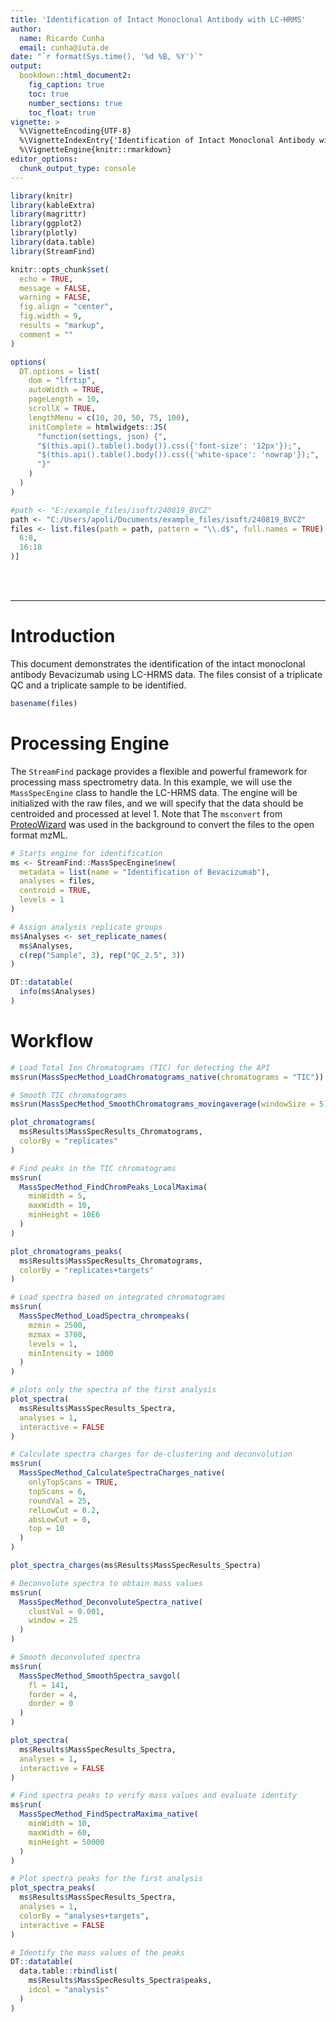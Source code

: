 ```yaml
---
title: 'Identification of Intact Monoclonal Antibody with LC-HRMS'
author:
  name: Ricardo Cunha
  email: cunha@iuta.de
date: "`r format(Sys.time(), '%d %B, %Y')`"
output:
  bookdown::html_document2:
    fig_caption: true
    toc: true
    number_sections: true
    toc_float: true
vignette: >
  %\VignetteEncoding{UTF-8}
  %\VignetteIndexEntry{'Identification of Intact Monoclonal Antibody with LC-HRMS'}
  %\VignetteEngine{knitr::rmarkdown}
editor_options: 
  chunk_output_type: console
---
```


```r
library(knitr)
library(kableExtra)
library(magrittr)
library(ggplot2)
library(plotly)
library(data.table)
library(StreamFind)

knitr::opts_chunk$set(
  echo = TRUE,
  message = FALSE,
  warning = FALSE,
  fig.align = "center",
  fig.width = 9,
  results = "markup",
  comment = ""
)

options(
  DT.options = list(
    dom = "lfrtip",
    autoWidth = TRUE,
    pageLength = 10,
    scrollX = TRUE,
    lengthMenu = c(10, 20, 50, 75, 100),
    initComplete = htmlwidgets::JS(
      "function(settings, json) {",
      "$(this.api().table().body()).css({'font-size': '12px'});",
      "$(this.api().table().body()).css({'white-space': 'nowrap'});",
      "}"
    )
  )
)

#path <- "E:/example_files/isoft/240819_BVCZ"
path <- "C:/Users/apoli/Documents/example_files/isoft/240819_BVCZ"
files <- list.files(path = path, pattern = "\\.d$", full.names = TRUE)[c(
  6:8,
  16:18
)]
```

<br>
<br>

***

# Introduction

This document demonstrates the identification of the intact monoclonal antibody Bevacizumab using LC-HRMS data. The files consist of a triplicate QC and a triplicate sample to be identified.

```r
basename(files)
```

# Processing Engine

The `StreamFind` package provides a flexible and powerful framework for processing mass spectrometry data. In this example, we will use the `MassSpecEngine` class to handle the LC-HRMS data. The engine will be initialized with the raw files, and we will specify that the data should be centroided and processed at level 1. Note that The `msconvert` from [ProteoWizard](https://proteowizard.sourceforge.io/) was used in the background to convert the files to the open format mzML.

```r
# Starts engine for identification
ms <- StreamFind::MassSpecEngine$new(
  metadata = list(name = "Identification of Bevacizumab"),
  analyses = files,
  centroid = TRUE,
  levels = 1
)

# Assign analysis replicate groups
ms$Analyses <- set_replicate_names(
  ms$Analyses,
  c(rep("Sample", 3), rep("QC_2.5", 3))
)

DT::datatable(
  info(ms$Analyses)
)
```

# Workflow

```r
# Load Total Ion Chromatograms (TIC) for detecting the API
ms$run(MassSpecMethod_LoadChromatograms_native(chromatograms = "TIC"))

# Smooth TIC chromatograms
ms$run(MassSpecMethod_SmoothChromatograms_movingaverage(windowSize = 5))
```

```r
plot_chromatograms(
  ms$Results$MassSpecResults_Chromatograms,
  colorBy = "replicates"
)
```

```r
# Find peaks in the TIC chromatograms
ms$run(
  MassSpecMethod_FindChromPeaks_LocalMaxima(
    minWidth = 5,
    maxWidth = 10,
    minHeight = 10E6
  )
)
```

```r
plot_chromatograms_peaks(
  ms$Results$MassSpecResults_Chromatograms,
  colorBy = "replicates+targets"
)
```

```r
# Load spectra based on integrated chromatograms
ms$run(
  MassSpecMethod_LoadSpectra_chrompeaks(
    mzmin = 2500,
    mzmax = 3700,
    levels = 1,
    minIntensity = 1000
  )
)
```

```r
# plots only the spectra of the first analysis
plot_spectra(
  ms$Results$MassSpecResults_Spectra,
  analyses = 1,
  interactive = FALSE
)
```

```r
# Calculate spectra charges for de-clustering and deconvolution
ms$run(
  MassSpecMethod_CalculateSpectraCharges_native(
    onlyTopScans = TRUE,
    topScans = 6,
    roundVal = 25,
    relLowCut = 0.2,
    absLowCut = 0,
    top = 10
  )
)
```

```r
plot_spectra_charges(ms$Results$MassSpecResults_Spectra)
```

```r
# Deconvolute spectra to obtain mass values
ms$run(
  MassSpecMethod_DeconvoluteSpectra_native(
    clustVal = 0.001,
    window = 25
  )
)

# Smooth deconvoluted spectra
ms$run(
  MassSpecMethod_SmoothSpectra_savgol(
    fl = 141,
    forder = 4,
    dorder = 0
  )
)
```

```r
plot_spectra(
  ms$Results$MassSpecResults_Spectra,
  analyses = 1,
  interactive = FALSE
)
```

```r
# Find spectra peaks to verify mass values and evaluate identity
ms$run(
  MassSpecMethod_FindSpectraMaxima_native(
    minWidth = 10,
    maxWidth = 60,
    minHeight = 50000
  )
)
```

```r
# Plot spectra peaks for the first analysis
plot_spectra_peaks(
  ms$Results$MassSpecResults_Spectra,
  analyses = 1,
  colorBy = "analyses+targets",
  interactive = FALSE
)
```

```r
# Identify the mass values of the peaks
DT::datatable(
  data.table::rbindlist(
    ms$Results$MassSpecResults_Spectra$peaks,
    idcol = "analysis"
  )
)
```